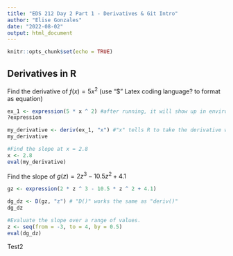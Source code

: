 ```yaml
---
title: "EDS 212 Day 2 Part 1 - Derivatives & Git Intro"
author: "Elise Gonzales"
date: "2022-08-02"
output: html_document
---
```


```r
knitr::opts_chunk$set(echo = TRUE)
```

## Derivatives in R

Find the derivative of $f(x) = 5x^2$ (use "\$" Latex coding language? to format as equation)

```r
ex_1 <- expression(5 * x ^ 2) #after running, it will show up in environment. "expression()" generic placeholder...creates unevaluated expression to feed into function (deriv func can use expression)
?expression

my_derivative <- deriv(ex_1, "x") #"x" tells R to take the derivative with respect to x
my_derivative

#Find the slope at x = 2.8
x <- 2.8
eval(my_derivative)

```

Find the slope of $g(z) = 2z^3-10.5z^2+4.1$

```r
gz <- expression(2 * z ^ 3 - 10.5 * z ^ 2 + 4.1)

dg_dz <- D(gz, "z") # "D()" works the same as "deriv()"
dg_dz

#Evaluate the slope over a range of values.
z <- seq(from = -3, to = 4, by = 0.5)
eval(dg_dz)


```

Test2

